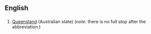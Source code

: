 ==English==

==={{abbreviation}}===
#[[Queensland]] (Australian state) (''note:'' there is no full stop after the abbreviation.)